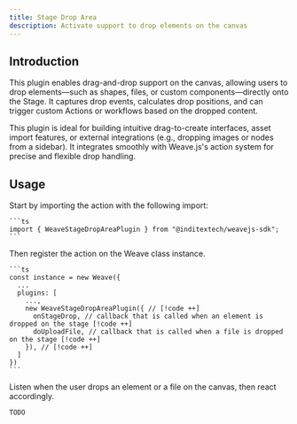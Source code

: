 ```yaml
---
title: Stage Drop Area
description: Activate support to drop elements on the canvas
---
```



## Introduction

This plugin enables drag-and-drop support on the canvas, allowing users to drop
elements—such as shapes, files, or custom components—directly onto the Stage. It
captures drop events, calculates drop positions, and can trigger custom Actions or
workflows based on the dropped content.

This plugin is ideal for building intuitive drag-to-create interfaces, asset import
features, or external integrations (e.g., dropping images or nodes from a sidebar).
It integrates smoothly with Weave.js's action system for precise and flexible drop
handling.

## Usage

<Accordions>
  <Accordion title="1. Import the plugin" id="import-plugin">
    Start by importing the action with the following import:

    ```ts
    import { WeaveStageDropAreaPlugin } from "@inditextech/weavejs-sdk";
    ```

  </Accordion>
  <Accordion title="2. Register the plugin" id="register-plugin">
    Then register the action on the Weave class instance.

    ```ts
    const instance = new Weave({
      ...
      plugins: [
        ...,
        new WeaveStageDropAreaPlugin({ // [!code ++]
          onStageDrop, // callback that is called when an element is dropped on the stage [!code ++]
          doUploadFile, // callback that is called when a file is dropped on the stage [!code ++]
        }), // [!code ++]
      ]
    })
    ```

  </Accordion>
  <Accordion title="3. Use the plugin" id="use-the-plugin">
    Listen when the user drops an element or a file on the canvas, then react
    accordingly.

    TODO

  </Accordion>
</Accordions>
